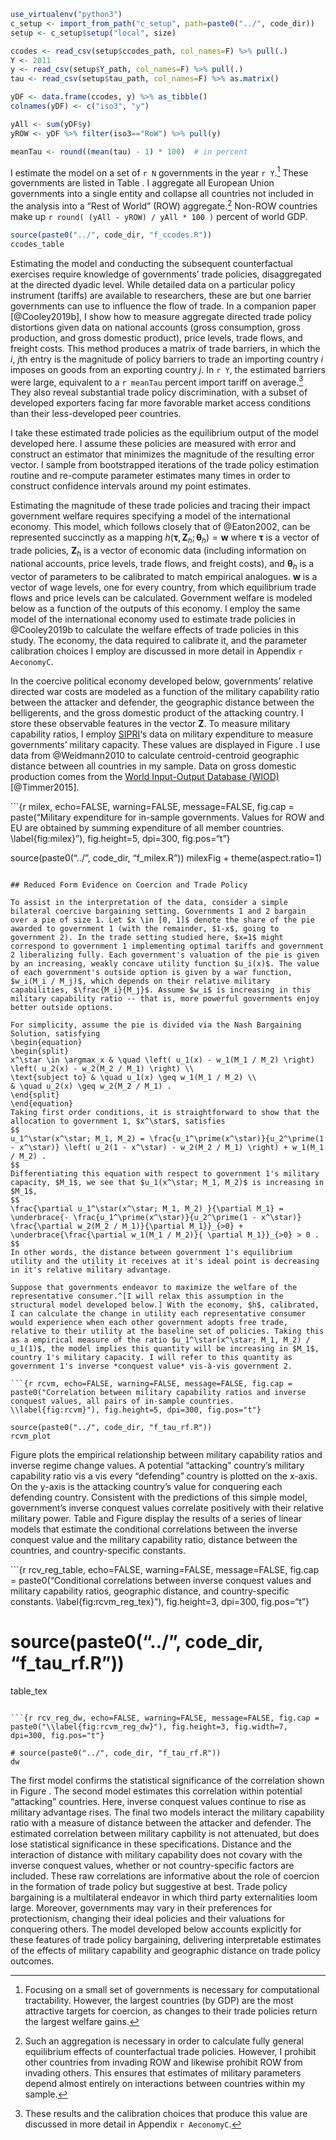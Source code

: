 ```r

use_virtualenv("python3")
c_setup <- import_from_path("c_setup", path=paste0("../", code_dir))
setup <- c_setup$setup("local", size)

ccodes <- read_csv(setup$ccodes_path, col_names=F) %>% pull(.)
Y <- 2011
y <- read_csv(setup$Y_path, col_names=F) %>% pull(.)
tau <- read_csv(setup$tau_path, col_names=F) %>% as.matrix()

yDF <- data.frame(ccodes, y) %>% as_tibble()
colnames(yDF) <- c("iso3", "y")

yAll <- sum(yDF$y)
yROW <- yDF %>% filter(iso3=="RoW") %>% pull(y)

meanTau <- round((mean(tau) - 1) * 100)  # in percent

```

I estimate the model on a set of `r N` governments in the year `r Y`.^[Focusing on a small set of governments is necessary for computational tractability. However, the largest countries (by GDP) are the most attractive targets for coercion, as changes to their trade policies return the largest welfare gains.] These governments are listed in Table \ref{tab:ccodes}. I aggregate all European Union governments into a single entity and collapse all countries not included in the analysis into a "Rest of World" (ROW) aggregate.^[Such an aggregation is necessary in order to calculate fully general equilibrium effects of counterfactual trade policies. However, I prohibit other countries from invading ROW and likewise prohibit ROW from invading others. This ensures that estimates of military parameters depend almost entirely on interactions between countries within my sample.] Non-ROW countries make up `r round( (yAll - yROW) / yAll * 100 )` percent of world GDP.

```r

source(paste0("../", code_dir, "f_ccodes.R"))
ccodes_table

```

Estimating the model and conducting the subsequent counterfactual exercises require knowledge of governments' trade policies, disaggregated at the directed dyadic level. While detailed data on a particular policy instrument (tariffs) are available to researchers, these are but one barrier governments can use to influence the flow of trade. In a companion paper [@Cooley2019b], I show how to measure aggregate directed trade policy distortions given data on national accounts (gross consumption, gross production, and gross domestic product), price levels, trade flows, and freight costs. This method produces a matrix of trade barriers, in which the $i$, $j$th entry is the magnitude of policy barriers to trade an importing country $i$ imposes on goods from an exporting country $j$. In `r Y`, the estimated barriers were large, equivalent to a `r meanTau` percent import tariff on average.^[These results and the calibration choices that produce this value are discussed in more detail in Appendix `r AeconomyC`.] They also reveal substantial trade policy discrimination, with a subset of developed exporters facing far more favorable market access conditions than their less-developed peer countries. 

I take these estimated trade policies as the equilibrium output of the model developed here. I assume these policies are measured with error and construct an estimator that minimizes the magnitude of the resulting error vector. I sample from bootstrapped iterations of the trade policy estimation routine and re-compute parameter estimates many times in order to construct confidence intervals around my point estimates. 

Estimating the magnitude of these trade policies and tracing their impact government welfare requires specifying a model of the international economy. This model, which follows closely that of @Eaton2002, can be represented succinctly as a mapping $h(\bm{\tau}, \bm{Z}_h; \bm{\theta}_h) = \bm{w}$ where $\bm{\tau}$ is a vector of trade policies, $\bm{Z}_h$ is a vector of economic data (including information on national accounts, price levels, trade flows, and freight costs), and $\bm{\theta}_h$ is a vector of parameters to be calibrated to match empirical analogues. $\bm{w}$ is a vector of wage levels, one for every country, from which equilibrium trade flows and price levels can be calculated. Government welfare is modeled below as a function of the outputs of this economy. I employ the same model of the international economy used to estimate trade policies in @Cooley2019b to calculate the welfare effects of trade policies in this study. The economy, the data required to calibrate it, and the parameter calibration choices I employ are discussed in more detail in Appendix `r AeconomyC`.

In the coercive political economy developed below, governments' relative directed war costs are modeled as a function of the military capability ratio between the attacker and defender, the geographic distance between the belligerents, and the gross domestic product of the attacking country. I store these observable features in the vector $\bm{Z}$. To measure military capability ratios, I employ [SIPRI](https://www.sipri.org/)'s data on military expenditure to measure governments' military capacity. These values are displayed in Figure \ref{fig:milex}. I use data from @Weidmann2010 to calculate centroid-centroid geographic distance between all countries in my sample. Data on gross domestic production comes from the [World Input-Output Database (WIOD)](http://www.wiod.org/home) [@Timmer2015]. 

```{r milex, echo=FALSE, warning=FALSE, message=FALSE, fig.cap = paste("Military expenditure for in-sample governments. Values for ROW and EU are obtained by summing expenditure of all member countries. \\label{fig:milex}"), fig.height=5, dpi=300, fig.pos="t"}

source(paste0("../", code_dir, "f_milex.R"))
milexFig + theme(aspect.ratio=1)

```

## Reduced Form Evidence on Coercion and Trade Policy

To assist in the interpretation of the data, consider a simple bilateral coercive bargaining setting. Governments 1 and 2 bargain over a pie of size 1. Let $x \in [0, 1]$ denote the share of the pie awarded to government 1 (with the remainder, $1-x$, going to government 2). In the trade setting studied here, $x=1$ might correspond to government 1 implementing optimal tariffs and government 2 liberalizing fully. Each government's valuation of the pie is given by an increasing, weakly concave utility function $u_i(x)$. The value of each government's outside option is given by a war function, $w_i(M_i / M_j)$, which depends on their relative military capabilities, $\frac{M_i}{M_j}$. Assume $w_i$ is increasing in this military capability ratio -- that is, more powerful governments enjoy better outside options.

For simplicity, assume the pie is divided via the Nash Bargaining Solution, satisfying
\begin{equation}
\begin{split}
x^\star \in \argmax_x & \quad \left( u_1(x) - w_1(M_1 / M_2) \right) \left( u_2(x) - w_2(M_2 / M_1) \right) \\
\text{subject to} & \quad u_1(x) \geq w_1(M_1 / M_2) \\
& \quad u_2(x) \geq w_2(M_2 / M_1) .
\end{split}
\end{equation}
Taking first order conditions, it is straightforward to show that the allocation to government 1, $x^\star$, satisfies
$$
u_1^\star(x^\star; M_1, M_2) = \frac{u_1^\prime(x^\star)}{u_2^\prime(1 - x^\star)} \left( u_2(1 - x^\star) - w_2(M_2 / M_1) \right) + w_1(M_1 / M_2) . 
$$
Differentiating this equation with respect to government 1's military capacity, $M_1$, we see that $u_1(x^\star; M_1, M_2)$ is increasing in $M_1$,
$$
\frac{\partial u_1^\star(x^\star; M_1, M_2) }{\partial M_1} = \underbrace{- \frac{u_1^\prime(x^\star)}{u_2^\prime(1 - x^\star)} \frac{\partial w_2(M_2 / M_1)}{\partial M_1}}_{>0} + \underbrace{\frac{\partial w_1(M_1 / M_2)}{ \partial M_1}}_{>0} > 0 .
$$
In other words, the distance between government 1's equilibrium utility and the utility it receives at it's ideal point is decreasing in it's relative military advantage.

Suppose that governments endeavor to maximize the welfare of the representative consumer.^[I will relax this assumption in the structural model developed below.] With the economy, $h$, calibrated, I can calculate the change in utility each representative consumer would experience when each other government adopts free trade, relative to their utility at the baseline set of policies. Taking this as a empirical measure of the ratio $u_1^\star(x^\star; M_1, M_2) / u_1(1)$, the model implies this quantity will be increasing in $M_1$, country 1's military capacity. I will refer to this quantity as government 1's inverse *conquest value* vis-à-vis government 2.

```{r rcvm, echo=FALSE, warning=FALSE, message=FALSE, fig.cap = paste0("Correlation between military capability ratios and inverse conquest values, all pairs of in-sample countries. \\label{fig:rcvm}"), fig.height=5, dpi=300, fig.pos="t"}

source(paste0("../", code_dir, "f_tau_rf.R"))
rcvm_plot

```

Figure \ref{fig:rcvm} plots the empirical relationship between military capability ratios and inverse regime change values. A potential "attacking" country's military capability ratio vis a vis every "defending" country is plotted on the x-axis. On the y-axis is the attacking country's value for conquering each defending country. Consistent with the predictions of this simple model, government's inverse conquest values correlate positively with their relative military power. Table \ref{fig:rcvm_reg_table} and Figure \ref{fig:rcvm_reg_dw} display the results of a series of linear models that estimate the conditional correlations between the inverse conquest value and the military capability ratio, distance between the countries, and country-specific constants. 

```{r rcv_reg_table, echo=FALSE, warning=FALSE, message=FALSE, fig.cap = paste0("Conditional correlations between inverse conquest values and military capability ratios, geographic distance, and country-specific constants. \\label{fig:rcvm_reg_tex}"), fig.height=3, dpi=300, fig.pos="t"}

# source(paste0("../", code_dir, "f_tau_rf.R"))
table_tex

```

```{r rcv_reg_dw, echo=FALSE, warning=FALSE, message=FALSE, fig.cap = paste0("\\label{fig:rcvm_reg_dw}"), fig.height=3, fig.width=7, dpi=300, fig.pos="t"}

# source(paste0("../", code_dir, "f_tau_rf.R"))
dw

```

The first model confirms the statistical significance of the correlation shown in Figure \ref{fig:rcvm}. The second model estimates this correlation within potential "attacking" countries. Here, inverse conquest values continue to rise as military advantage rises. The final two models interact the military capability ratio with a measure of distance between the attacker and defender. The estimated correlation between military capbility is not attenuated, but does lose statistical significance in these specifications. Distance and the interaction of distance with military capability does not covary with the inverse conquest values, whether or not country-specific factors are included. These raw correlations are informative about the role of coercion in the formation of trade policy but suggestive at best. Trade policy bargaining is a multilateral endeavor in which third party externalities loom large. Moreover, governments may vary in their preferences for protectionism, changing their ideal policies and their valuations for conquering others. The model developed below accounts explicitly for these features of trade policy bargaining, delivering interpretable estimates of the effects of military capability and geographic distance on trade policy outcomes.






